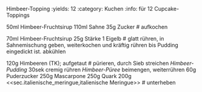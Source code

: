 Himbeer-Topping
:yields: 12
:category: Kuchen
:info: für 12 Cupcake-Toppings


50ml Himbeer-Fruchtsirup
110ml Sahne
35g Zucker
# aufkochen

70ml Himbeer-Fruchtsirup
25g Stärke
1 Eigelb
# glatt rühren, in Sahnemischung geben, weiterkochen und kräftig rühren bis Pudding eingedickt ist.
  abkühlen

120g Himbeeren (TK); aufgetaut
# pürieren, durch Sieb streichen
  _Himbeer-Pudding_ 30sek cremig rühren
  _Himbeer-Püree_ beimengen, weiterrühren
60g Puderzucker
250g Mascarpone
250g Quark
200g <<sec.italienische_meringue,italienische Meringue>>
# unterheben
